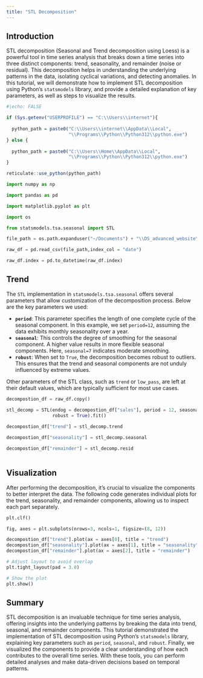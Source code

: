 ```yaml
---
title: "STL Decomposition"
---
```


## Introduction

STL decomposition (Seasonal and Trend decomposition using Loess) is a powerful tool in time series analysis that breaks down a time series into three distinct components: trend, seasonality, and remainder (noise or residual). This decomposition helps in understanding the underlying patterns in the data, isolating cyclical variations, and detecting anomalies. In this tutorial, we will demonstrate how to implement STL decomposition using Python's `statsmodels` library, and provide a detailed explanation of key parameters, as well as steps to visualize the results.

```r
#|echo: FALSE

if (Sys.getenv("USERPROFILE") == "C:\\Users\\internet"){
  
  python_path = paste0("C:\\Users\\internet\\AppData\\Local",
                       "\\Programs\\Python\\Python312\\python.exe")
} else {
  
  python_path = paste0("C:\\Users\\Home\\AppData\\Local",
                       "\\Programs\\Python\\Python312\\python.exe")
}

reticulate::use_python(python_path)

```

```python

import numpy as np

import pandas as pd

import matplotlib.pyplot as plt

import os 

from statsmodels.tsa.seasonal import STL

```

```python

file_path = os.path.expanduser("~/Documents") + "\\DS_advanced_website\\data\\example_retail_sales.csv"

raw_df = pd.read_csv(file_path,index_col = "date")

raw_df.index = pd.to_datetime(raw_df.index)

```

## Trend

The `STL` implementation in `statsmodels.tsa.seasonal` offers several parameters that allow customization of the decomposition process. Below are the key parameters we used:

- **`period`**: This parameter specifies the length of one complete cycle of the seasonal component. In this example, we set `period=12`, assuming the data exhibits monthly seasonality over a year.
- **`seasonal`**: This controls the degree of smoothing for the seasonal component. A higher value results in more flexible seasonal components. Here, `seasonal=7` indicates moderate smoothing.
- **`robust`**: When set to `True`, the decomposition becomes robust to outliers. This ensures that the trend and seasonal components are not unduly influenced by extreme values.

Other parameters of the STL class, such as `trend` or `low_pass`, are left at their default values, which are typically sufficient for most use cases.

```python

decompostion_df = raw_df.copy()

stl_decomp = STL(endog = decompostion_df["sales"], period = 12, seasonal = 7,
                 robust = True).fit()
                 
decompostion_df["trend"] = stl_decomp.trend

decompostion_df["seasonality"] = stl_decomp.seasonal

decompostion_df["remainder"] = stl_decomp.resid
                 
```

## Visualization

After performing the decomposition, it's crucial to visualize the components to better interpret the data. The following code generates individual plots for the trend, seasonality, and remainder components, allowing us to inspect each part separately.

```python

plt.clf()

fig, axes = plt.subplots(nrows=3, ncols=1, figsize=(8, 12))

decompostion_df["trend"].plot(ax = axes[0], title = "trend")
decompostion_df["seasonality"].plot(ax = axes[1], title = "seasonality")
decompostion_df["remainder"].plot(ax = axes[2], title = "remainder")

# Adjust layout to avoid overlap
plt.tight_layout(pad = 3.0)

# Show the plot
plt.show()

```

## Summary

STL decomposition is an invaluable technique for time series analysis, offering insights into the underlying patterns by breaking the data into trend, seasonal, and remainder components. This tutorial demonstrated the implementation of STL decomposition using Python's `statsmodels` library, explaining key parameters such as `period`, `seasonal`, and `robust`. Finally, we visualized the components to provide a clear understanding of how each contributes to the overall time series. With these tools, you can perform detailed analyses and make data-driven decisions based on temporal patterns.
